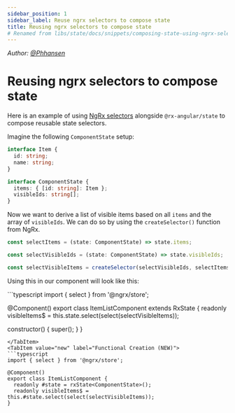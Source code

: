 ```yaml
---
sidebar_position: 1
sidebar_label: Reuse ngrx selectors to compose state
title: Reusing ngrx selectors to compose state
# Renamed from libs/state/docs/snippets/composing-state-using-ngrx-selectors.md
---
```



_Author: [@Phhansen](https://github.com/Phhansen)_

# Reusing ngrx selectors to compose state

Here is an example of using [NgRx selectors](https://ngrx.io/guide/store/selectors) alongside `@rx-angular/state` to compose reusable state selectors.

Imagine the following `ComponentState` setup:

```typescript
interface Item {
  id: string;
  name: string;
}

interface ComponentState {
  items: { [id: string]: Item };
  visibleIds: string[];
}
```

Now we want to derive a list of visible items based on all `items` and the array of `visibleIds`. We can do so by using the `createSelector()` function from NgRx.

```typescript
const selectItems = (state: ComponentState) => state.items;

const selectVisibleIds = (state: ComponentState) => state.visibleIds;

const selectVisibleItems = createSelector(selectVisibleIds, selectItems, (visibleIds, items) => visibleIds.map((id) => items[id]));
```

Using this in our component will look like this:

<Tabs>
<TabItem value="class-based" label="Class Based (Classic)">
```typescript
import { select } from '@ngrx/store';

@Component()
export class ItemListComponent extends RxState<ComponentState> {
  readonly visibleItems$ = this.state.select(select(selectVisibleItems));

  constructor() {
    super();
  }
}
```
</TabItem>
<TabItem value="new" label="Functional Creation (NEW)">
```typescript
import { select } from '@ngrx/store';

@Component()
export class ItemListComponent {
  readonly #state = rxState<ComponentState>();
  readonly visibleItems$ = this.#state.select(select(selectVisibleItems));
}
```
</TabItem>
</Tabs>

